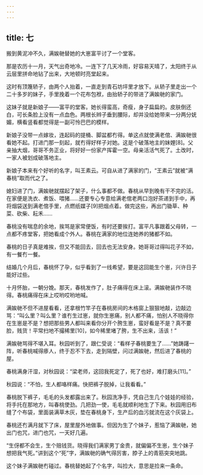 ```yaml
---
---
---
```

title: 七
---



搬到黄泥冲不久，满娭毑替她的大崽富平讨了一个堂客。

那是农历十一月，天气出奇地冷。一连下了几天冷雨，好容易天晴了，太阳终于从云层里拼命地钻了出来，大地顿时亮堂起来。

这时有顶篾轿子，由两个人抬着，一直走到青石坊坪里才放下。从轿子里走出一个二十多岁的妹子，手里挽着一个花布包袱，由抬轿子的带进了满娭毑的家门。

这妹子就是新娘子——富平的堂客。她长得蛮高，奇瘦，身子扁扁的。皮肤倒还白，可长条脸上没有一点血色。两根长辫子垂到腰际，却并没给她带来一分两分妩媚，横看竖看都觉得是一副可怜巴巴的模样。

新娘子没带一点嫁妆，连起码的提桶、脚盆都冇得。单这点就使满老倌、满娭毑很看她不起。打进门那一刻起，就冇得好样子对她。这是个破落地主的妹娌[8]。父亲抽大烟，哥哥不务正业，将好好一份家产挥霍一空。母亲活活气死了。土改时，一家人被划成破落地主。

新娘子本来有个好听的名字，叫王素云。可自从进了满家的门，“王素云”就被“满春桃”取而代之了。

媳妇进了门，满娭毑就摆起了架子，什么事都不做。春桃从早到晚有干不完的活。在家便是洗衣、煮饭、喂猪……还要专心专意给满老倌老两口泡好茶递到手中，再将烟袋送到满老倌手里，点燃纸媒子[9]把烟点着。做完这些，再出门锄草、种菜、砍柴、耘禾……

春桃没有喘息的余地，挨骂是家常便饭，有时还要挨打。富平凡事跟着父母转，一点都不疼堂客，把她看成个外人。春桃在满家的地位连她养的猪都不如。

春桃的日子真是难挨，但又不能回去，回去也无法安身。她哥哥过得叫花子不如，有一餐冇一餐。

结婚几个月后，春桃怀了孕，似乎看到了一线希望，要是这回能生个崽，兴许日子能好过些。

十月怀胎，一朝分娩。那天，春桃发作了，肚子痛得在床上滚。满娭毑装作不晓得。春桃痛得在床上哎哟哎哟地喊。

满娭毑不但不进屋看看，还拿根竹竿子在春桃房间的木格窗上狠狠地敲，边敲边骂：“叫么里？叫么里？谁冇生过崽，就你生崽痛，别人都不痛，怕别人不晓得你在生崽是不是？想把那些男人都叫来看你分开个胯生崽，蛮好看是不是？真不要脸，贱货！平常扫地不撮稀里[10]，如今稀里堵了胯，生不出来，活该！”

满娭毑骂得不堪入耳。秋园听到了，跟仁受说：“看样子春桃要生了……”她踌躇一阵，听春桃喊得瘆人，终于忍不下去，走到隔壁，问过满娭毑，然后进了春桃的屋。

春桃满身汗湿，对秋园说：“梁老师，这回我死定了，死了也好，难打磨头[11]。”

秋园说：“不怕，生人都咯样痛。快把裤子脱掉，让我看看。”

春桃脱下裤子，毛毛的头发都露出来了。秋园洗净手，凭自己生几个娃娃的经验，将手托在那地方，叫春桃使劲。几把劲一使，毛毛就顺利地生了下来。秋园用旧布缝了个布袋，里面装满草木灰，垫在春桃身下，生产后的血污就流在这个灰袋上。

春桃还冇满月就下了床，屋里屋外地做事。但因为生了个妹子，惹恼了满娭毑，她出门也咒，进门也咒，一天好几遍。

“生伢都不会生，生个赔钱货。晓得我们满家男丁金贵，就偏偏不生崽，生个妹子想把我气死。”讲到这个“死”字，满娭毑的确气得厉害，脖子上的青筋突突地跳。

这个妹子满娭毑冇碰过。春桃替她起了个名字，叫捡大，意思是捡来一条命。